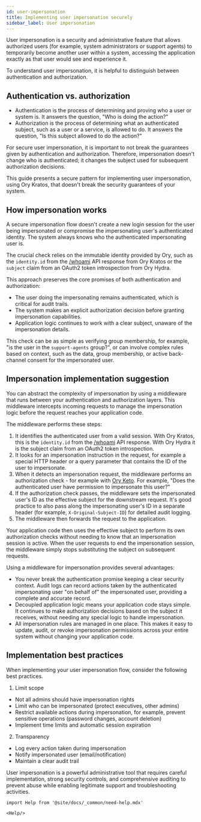 ```yaml
---
id: user-impersonation
title: Implementing user impersonation securely
sidebar_label: User impersonation
---
```


User impersonation is a security and administrative feature that allows authorized users (for example, system administrators or
support agents) to temporarily become another user within a system, accessing the application exactly as that user would see and
experience it.

To understand user impersonation, it is helpful to distinguish between authentication and authorization.

## Authentication vs. authorization

- Authentication is the process of determining and proving who a user or system is. It answers the question, "Who is doing the
  action?"
- Authorization is the process of determining what an authenticated subject, such as a user or a service, is allowed to do. It
  answers the question, "Is this subject allowed to do the action?"

For secure user impersonation, it is important to not break the guarantees given by authentication and authorization. Therefore,
impersonation doesn't change who is authenticated; it changes the subject used for subsequent authorization decisions.

This guide presents a secure pattern for implementing user impersonation, using Ory Kratos, that doesn't break the security
guarantees of your system.

## How impersonation works

A secure impersonation flow doesn't create a new login session for the user being impersonated or compromise the impersonating
user's authenticated identity. The system always knows who the authenticated impersonating user is.

The crucial check relies on the immutable identity provided by Ory, such as the `identity.id` from the
[/whoami](https://www.ory.com/docs/reference/api#tag/frontend/operation/toSession) API response from Ory Kratos or the `subject`
claim from an OAuth2 token introspection from Ory Hydra.

This approach preserves the core promises of both authentication and authorization:

- The user doing the impersonating remains authenticated, which is critical for audit trails.
- The system makes an explicit authorization decision before granting impersonation capabilities.
- Application logic continues to work with a clear subject, unaware of the impersonation details.

This check can be as simple as verifying group membership, for example, "is the user in the `support-agents` group?", or can
involve complex rules based on context, such as the data, group membership, or active back-channel consent for the impersonated
user.

## Impersonation implementation suggestion

You can abstract the complexity of impersonation by using a middleware that runs between your authentication and authorization
layers. This middleware intercepts incoming requests to manage the impersonation logic before the request reaches your application
code.

The middleware performs these steps:

1.  It identifies the authenticated user from a valid session. With Ory Kratos, this is the `identity.id` from the
    [/whoami](https://www.ory.com/docs/reference/api#tag/frontend/operation/toSession) API response. With Ory Hydra it is the
    subject claim from an OAuth2 token introspection.
1.  It looks for an impersonation instruction in the request, for example a special HTTP header or a query parameter that contains
    the ID of the user to impersonate.
1.  When it detects an impersonation request, the middleware performs an authorization check - for example with
    [Ory Keto](https://www.ory.com/docs/reference/api#tag/permission/operation/checkPermission). For example, "Does the
    authenticated user have permission to impersonate this user?"
1.  If the authorization check passes, the middleware sets the impersonated user's ID as the effective subject for the downstream
    request. It's good practice to also pass along the impersonating user's ID in a separate header (for example,
    `X-Original-Subject-ID`) for detailed audit logging.
1.  The middleware then forwards the request to the application.

Your application code then uses the effective subject to perform its own authorization checks without needing to know that an
impersonation session is active. When the user requests to end the impersonation session, the middleware simply stops substituting
the subject on subsequent requests.

Using a middleware for impersonation provides several advantages:

- You never break the authentication promise keeping a clear security context. Audit logs can record actions taken by the
  authenticated impersonating user "on behalf of" the impersonated user, providing a complete and accurate record.
- Decoupled application logic means your application code stays simple. It continues to make authorization decisions based on the
  subject it receives, without needing any special logic to handle impersonation.
- All impersonation rules are managed in one place. This makes it easy to update, audit, or revoke impersonation permissions
  across your entire system without changing your application code.

## Implementation best practices

When implementing your user impersonation flow, consider the following best practices.

1. Limit scope

- Not all admins should have impersonation rights
- Limit who can be impersonated (protect executives, other admins)
- Restrict available actions during impersonation, for example, prevent sensitive operations (password changes, account deletion)
- Implement time limits and automatic session expiration

2. Transparency

- Log every action taken during impersonation
- Notify impersonated user (email/notification)
- Maintain a clear audit trail

User impersonation is a powerful administrative tool that requires careful implementation, strong security controls, and
comprehensive auditing to prevent abuse while enabling legitimate support and troubleshooting activities.

```mdx-code-block
import Help from '@site/docs/_common/need-help.mdx'

<Help/>
```
